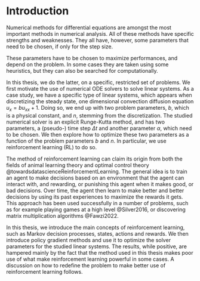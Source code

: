 # Introduction {.unnumbered}

Numerical methods for differential equations are amongst the most important methods in numerical analysis. All of these methods have specific strengths and weaknesses. They all have, however, some parameters that need to be chosen, if only for the step size.

These parameters have to be chosen to maximize performances, and depend on the problem. In some cases they are taken using some heuristics, but they can also be searched for computationally. 

In this thesis, we do the latter, on a specific, restricted set of problems. We first motivate the use of numerical ODE solvers to solve linear systems. As a case study, we have a specific type of linear systems, which appears when discretizing the steady state, one dimensional convection diffusion equation $u_{x} = bu_{xx} +1$. Doing so, we end up with two problem parameters, $b$, which is a physical constant, and $n$, stemming from the discretization. The studied numerical solver is an explicit Runge-Kutta method, and has two parameters, a (pseudo-) time step $\Delta t$ and another parameter $\alpha$, which need to be chosen. We then explore how to optimize these two parameters as a function of the problem parameters $b$ and $n$. In particular, we use reinforcement learning (RL) to do so. 

The method of reinforcement learning can claim its origin from both the fields of animal learning theory and optimal control theory @towardsdatascienceReinforcementLearning. The general idea is to train an agent to make decisions based on an environment that the agent can interact with, and rewarding, or punishing this agent when it makes good, or bad decisions. Over time, the agent then learn to make better and better decisions by using its past experiences to maximize the rewards it gets. This approach has been used successfully in a number of problems, such as for example playing games at a high level @Silver2016, or discovering matrix multiplication algorithms @Fawzi2022. 

In this thesis, we introduce the main concepts of reinforcement learning, such as Markov decision processes, states, actions and rewards. We then introduce policy gradient methods and use it to optimize the solver parameters for the studied  linear systems. The results, while positive, are hampered mainly by the fact that the method used in this thesis makes poor use of what make reinforcement learning powerful in some cases. A discussion on how to redefine the problem to make better use of reinforcement learning follows.


